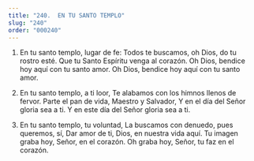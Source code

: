```yaml
---
title: "240.  EN TU SANTO TEMPLO"
slug: "240"
order: "000240"
---
```


1. En tu santo templo, lugar de fe:
Todos te buscamos, oh Dios, do tu rostro esté. Que tu Santo Espíritu venga al corazón.
Oh Dios, bendice hoy aquí con tu santo amor. Oh Dios, bendice hoy aquí con tu santo amor.

2. En tu santo templo, a ti loor,
Te alabamos con los himnos llenos de fervor. Parte el pan de vida, Maestro y Salvador,
Y en el día del Señor gloria sea a ti.
Y en este día del Señor gloria sea a ti.

3. En tu santo templo, tu voluntad,
La buscamos con denuedo, pues queremos, sí, Dar amor de ti, Dios, en nuestra vida aquí.
Tu imagen graba hoy, Señor, en el corazón. Oh graba hoy, Señor, tu faz en el corazón.